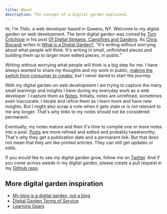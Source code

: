 ```yaml
---
title: About
description: The concept of a digital garden explained.
---
```


Hi, I'm <span title="pronounced as tee-lo">Thilo</span>, a web developer based
in Queens, NY. Welcome to my digital garden on web development. The term digital
garden was coined by [Tom Critchlow](https://tomcritchlow.com/) in his post
[Of Digital Streams, Campfires and Gardens](https://tomcritchlow.com/2018/10/10/of-gardens-and-wikis/).
As [Chris Biscardi](https://www.christopherbiscardi.com/) writes in
[What is a Digital Garden?](https://www.christopherbiscardi.com/), "It's writing
without worrying about what people will think. It's writing in small, unfinished
pieces and building them up to larger more edited pieces, in public."

Writing without worrying what people will think is a big step for me. I have
always wanted to share my thoughts and my work in public,
[making the switch from consumer to creator](https://nathanbarry.com/consumer-to-creator/),
but I never dared to start the journey.

With my digital garden on web development I am trying to capture the many small
learnings and insights I have during my everyday work as a web developer. I
capture them as [Notes](/notes/). Initially, notes are unrefined, sometimes even
inaccurate. I iterate and refine them as I learn more and have new insights. But
I might also scrap a note when it gets stale or is not relevant to me any
longer. That's why links to my notes should not be considered permanent.

Eventually, my notes mature and then it's time to compile one or more notes into
a post. [Posts](/posts/) are more refined and edited and probably tweetworthy.
That's why they get a publication date and a permanent link. But that does not
mean that they are like printed articles. They can still get updates or edits.

If you would like to see my digital garden grow, follow me on
[Twitter](https://twitter.com/454de6e). And if you come across weeds in my
digital garden, please create a pull request in my
[GitHub repo](https://github.com/454de6e/coding-garden).

## More digital garden inspiration

- [My blog is a digital garden, not a blog](https://joelhooks.com/digital-garden)
- [Digital Garden Terms of Service](https://www.swyx.io/digital-garden-tos/)
- [Learning Gears](https://www.swyx.io/learning-gears/)
